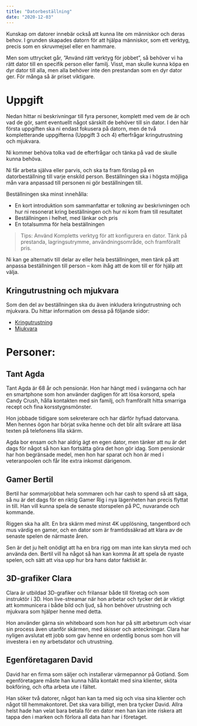 ```yaml
---
title: "Datorbeställning"
date: "2020-12-03"
---
```


Kunskap om datorer innebär också att kunna lite om människor och deras behov. I grunden skapades datorn för att hjälpa människor, som ett verktyg, precis som en skruvmejsel eller en hammare.

Men som uttrycket går, ”Använd rätt verktyg för jobbet”, så behöver vi ha rätt dator till en specifik person eller familj. Visst, man skulle kunna köpa en dyr dator till alla, men alla behöver inte den prestandan som en dyr dator ger. För många så är priset viktigare. 

# Uppgift 

Nedan hittar ni beskrivningar till fyra personer, komplett med vem de är och vad de gör, samt eventuellt något särskilt de behöver till sin dator. I den här första uppgiften ska ni endast fokusera på datorn, men de två kompletterande uppgifterna (Uppgift 3 och 4) efterfrågar kringutrustning och mjukvara. 

Ni kommer behöva tolka vad de efterfrågar och tänka på vad de skulle kunna behöva. 

Ni får arbeta själva eller parvis, och ska ta fram förslag på en datorbeställning till varje enskild person. Beställningen ska i högsta möjliga mån vara anpassad till personen ni gör beställningen till. 

Beställningen ska minst innehålla: 

- En kort introduktion som sammanfattar er tolkning av beskrivningen och hur ni resonerat kring beställningen och hur ni kom fram till resultatet
- Beställningen i helhet, med länkar och pris 
- En totalsumma för hela beställningen 

> Tips: Använd Kompletts verktyg för att konfigurera en dator. Tänk på prestanda, lagringsutrymme, användningsområde, och framförallt pris. 

Ni kan ge alternativ till delar av eller hela beställningen, men tänk på att anpassa beställningen till person – kom ihåg att de kom till er för hjälp att välja.

## Kringutrustning och mjukvara

Som den del av beställningen ska du även inkludera kringutrustning och mjukvara. Du hittar information om dessa på följande sidor:
- [Kringutrustning](/daona/dator/kringutrustning)
- [Mjukvara](/daona/dator/mjukvara)

# Personer: 

## Tant Agda 

Tant Agda är 68 år och pensionär. Hon har hängt med i svängarna och har en smartphone som hon använder dagligen för att lösa korsord, spela Candy Crush, hålla kontakten med sin familj, och framförallt hitta smarriga recept och fina korsstygnsmönster. 

Hon jobbade tidigare som sekreterare och har därför hyfsad datorvana. Men hennes ögon har börjat svika henne och det blir allt svårare att läsa texten på telefonens lilla skärm. 

Agda bor ensam och har aldrig ägt en egen dator, men tänker att nu är det dags för något så hon kan fortsätta göra det hon gör idag. Som pensionär har hon begränsade medel, men hon har sparat och hon är med i veteranpoolen och får lite extra inkomst därigenom. 

## Gamer Bertil 

Bertil har sommarjobbat hela sommaren och har cash to spend så att säga, så nu är det dags för en riktig Gamer Rig i nya lägenheten han precis flyttat in till. Han vill kunna spela de senaste storspelen på PC, nuvarande och kommande. 

Riggen ska ha allt. En bra skärm med minst 4K upplösning, tangentbord och mus värdig en gamer, och en dator som är framtidssäkrad att klara av de senaste spelen de närmaste åren. 

Sen är det ju helt onödigt att ha en bra rigg om man inte kan skryta med och använda den. Bertil vill ha något så han kan komma åt att spela de nyaste spelen, och sätt att visa upp hur bra hans dator faktiskt är. 

## 3D-grafiker Clara 

Clara är utbildad 3D-grafiker och frilansar både till företag och som instruktör i 3D. Hon live-streamar när hon arbetar och tycker det är viktigt att kommunicera i både bild och ljud, så hon behöver utrustning och mjukvara som hjälper henne med detta. 

Hon använder gärna sin whiteboard som hon har på sitt arbetsrum och visar sin process även utanför skärmen, med skisser och anteckningar. Clara har nyligen avslutat ett jobb som gav henne en ordentlig bonus som hon vill investera i en ny arbetsdator och utrustning. 

## Egenföretagaren David 

David har en firma som säljer och installerar värmepannor på Gotland. Som egenföretagare måste han kunna hålla kontakt med sina klienter, sköta bokföring, och ofta arbeta ute i fältet. 

Han söker två datorer, något han kan ta med sig och visa sina klienter och något till hemmakontoret. Det ska vara billigt, men bra tycker David. Allra helst hade han velat bara betala för en dator men han kan inte riskera att tappa den i marken och förlora all data han har i företaget. 